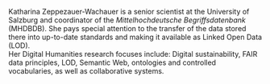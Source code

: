 Katharina Zeppezauer-Wachauer is a senior scientist at the University of Salzburg and coordinator of the *Mittelhochdeutsche Begriffsdatenbank* (MHDBDB). She pays special attention to the transfer of the data stored there into up-to-date standards and making it available as Linked Open Data (LOD). \
Her Digital Humanities research focuses include: Digital sustainability, FAIR data principles, LOD, Semantic Web, ontologies and controlled vocabularies, as well as collaborative systems.
